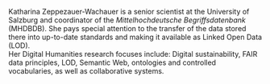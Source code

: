 Katharina Zeppezauer-Wachauer is a senior scientist at the University of Salzburg and coordinator of the *Mittelhochdeutsche Begriffsdatenbank* (MHDBDB). She pays special attention to the transfer of the data stored there into up-to-date standards and making it available as Linked Open Data (LOD). \
Her Digital Humanities research focuses include: Digital sustainability, FAIR data principles, LOD, Semantic Web, ontologies and controlled vocabularies, as well as collaborative systems.
